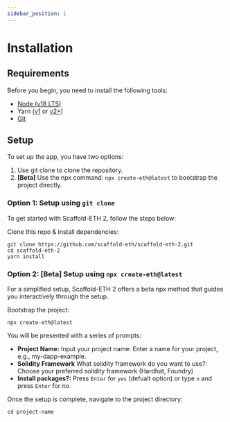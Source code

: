 ```yaml
---
sidebar_position: 1
---
```


# Installation

## Requirements

Before you begin, you need to install the following tools:

- [Node (v18 LTS)](https://nodejs.org/en/download/)
- Yarn ([v1](https://classic.yarnpkg.com/en/docs/install/) or [v2+](https://yarnpkg.com/getting-started/install))
- [Git](https://git-scm.com/downloads)

## Setup 

To set up the app, you have two options:

1. Use git clone to clone the repository.
2. **[Beta]** Use the npx command: ```npx create-eth@latest``` to bootstrap the project directly.

### Option 1: Setup using ```git clone```

To get started with Scaffold-ETH 2, follow the steps below:

Clone this repo & install dependencies:

```
git clone https://github.com/scaffold-eth/scaffold-eth-2.git
cd scaffold-eth-2
yarn install
```

### Option 2: [Beta] Setup using ```npx create-eth@latest```

For a simplified setup, Scaffold-ETH 2 offers a beta npx method that guides you interactively through the setup.

Bootstrap the project:
```
npx create-eth@latest
```

You will be presented with a series of prompts:

- **Project Name:** Input your project name: Enter a name for your project, e.g., my-dapp-example.
- **Solidity Framework** What solidity framework do you want to use?: Choose your preferred solidity framework (Hardhat, Foundry)
- **Install packages?:** Press `Enter` for `yes` (defualt option) or type `n` and press `Enter` for no

Once the setup is complete, navigate to the project directory:

```
cd project-name
```